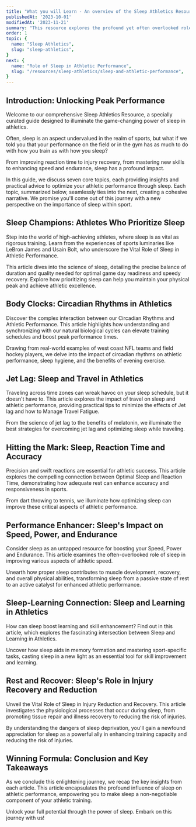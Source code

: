 ```yaml
---
title: "What you will Learn - An overview of the Sleep Athletics Resource"
publishedAt: '2023-10-01'
modifiedAt: '2023-11-21'
summary: "This resource explores the profound yet often overlooked role of sleep in athletic performance. Taking you through the science of sleep, it reveals how athletes, from weekend warriors to superstars like LeBron James and Usain Bolt, harness sleep to enhance their performance, skill, and recovery. This guide prompts you to reconsider and prioritize your sleep habits as a vital part of your journey towards athletic superiority."
order: 1
topic: {
  name: "Sleep Athletics",
  slug: "sleep-athletics",
}
next: {
  name: "Role of Sleep in Athletic Performance",
  slug: "/resources/sleep-athletics/sleep-and-athletic-performance",
}
---
```

## Introduction: Unlocking Peak Performance
<Banner>Welcome to our comprehensive <InternalLink word="sleepAthleticsResource">Sleep Athletics Resource</InternalLink>, a specially curated guide designed to illuminate the game-changing power of sleep in athletics.</Banner>

Often, sleep is an aspect undervalued in the realm of sports, but what if we told you that your performance on the field or in the gym has as much to do with how you train as with how you sleep?

From improving reaction time to injury recovery, from mastering new skills to enhancing speed and endurance, sleep has a profound impact.

In this guide, we discuss seven core topics, each providing insights and practical advice to optimize your athletic performance through sleep. Each topic, summarized below, seamlessly ties into the next, creating a cohesive narrative. We promise you'll come out of this journey with a new perspective on the importance of sleep within sport.

## Sleep Champions: Athletes Who Prioritize Sleep
Step into the world of high-achieving athletes, where sleep is as vital as rigorous training. Learn from the experiences of sports luminaries like LeBron James and Usain Bolt, who underscore the <InternalLink word="sleepAthleticPerformance">Vital Role of Sleep in Athletic Performance</InternalLink>.

This article dives into the science of sleep, detailing the precise balance of duration and quality needed for optimal game day readiness and speedy recovery. Explore how prioritizing sleep can help you maintain your physical peak and achieve athletic excellence.

## Body Clocks: Circadian Rhythms in Athletics
Discover the complex interaction between our <InternalLink word="circadianRhythmsAthleticPerformance">Circadian Rhythms and Athletic Performance</InternalLink>. This article highlights how understanding and synchronizing with our natural biological cycles can elevate training schedules and boost peak performance times.

Drawing from real-world examples of west coast NFL teams and field hockey players, we delve into the impact of <SleepLib word="circadianRhythm">circadian rhythms</SleepLib> on athletic performance, <InternalLink word="sleepHabits">sleep hygiene</InternalLink>, and the benefits of evening exercise.

## Jet Lag: Sleep and Travel in Athletics
Traveling across time zones can wreak havoc on your sleep schedule, but it doesn't have to. This article explores the impact of travel on sleep and athletic performance, providing practical tips to minimize the effects of <InternalLink word="jetLagAndTravelFatigue">Jet lag and how to Manage Travel Fatigue</InternalLink>.

From the science of <SleepLib word="jetLag">jet lag</SleepLib> to the benefits of <SleepLib word="melatonin">melatonin</SleepLib>, we illuminate the best strategies for overcoming jet lag and optimizing sleep while traveling.

## Hitting the Mark: Sleep, Reaction Time and Accuracy
Precision and swift reactions are essential for athletic success. This article explores the compelling connection between <InternalLink word="accuracyReactionTimeSleep">Optimal Sleep and Reaction Time</InternalLink>, demonstrating how adequate rest can enhance accuracy and responsiveness in sports.

From dart throwing to tennis, we illuminate how optimizing sleep can improve these critical aspects of athletic performance.

## Performance Enhancer: Sleep's Impact on Speed, Power, and Endurance
Consider sleep as an untapped resource for boosting your <InternalLink word="sleepSpeedPowerAndEndurance">Speed, Power and Endurance</InternalLink>. This article examines the often-overlooked role of sleep in improving various aspects of athletic speed.

Unearth how proper sleep contributes to muscle development, recovery, and overall physical abilities, transforming sleep from a passive state of rest to an active catalyst for enhanced athletic performance.

## Sleep-Learning Connection: Sleep and Learning in Athletics
How can sleep boost learning and skill enhancement? Find out in this article, which explores the fascinating intersection between <InternalLink word="sleepAndLearning">Sleep and Learning in Athletics</InternalLink>.

Uncover how <SleepLib word="sleepAid">sleep aids</SleepLib> in memory formation and mastering sport-specific tasks, casting sleep in a new light as an essential tool for skill improvement and learning.

## Rest and Recover: Sleep's Role in Injury Recovery and Reduction
Unveil the Vital <InternalLink word="sleepAndInjuryRisk">Role of Sleep in Injury Reduction and Recovery</InternalLink>. This article investigates the physiological processes that occur during sleep, from promoting tissue repair and illness recovery to reducing the risk of injuries.

By understanding the dangers of <InternalLink word="symptomsOfSleepDeprivation">sleep deprivation</InternalLink>, you'll gain a newfound appreciation for sleep as a powerful ally in enhancing training capacity and reducing the risk of injuries.

## Winning Formula: Conclusion and Key Takeaways
As we conclude this enlightening journey, we recap the key insights from each article. This article encapsulates the profound influence of sleep on athletic performance, empowering you to make sleep a non-negotiable component of your athletic training.

Unlock your full potential through the power of sleep. Embark on this journey with us!